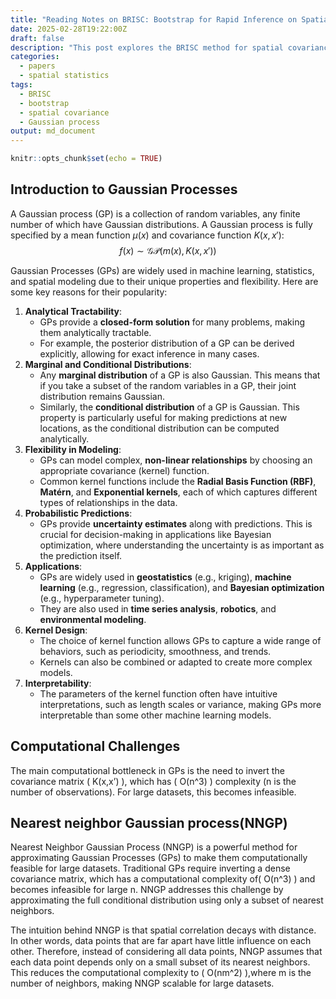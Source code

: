 ```yaml
---
title: "Reading Notes on BRISC: Bootstrap for Rapid Inference on Spatial Covariances"
date: 2025-02-28T19:22:00Z
draft: false
description: "This post explores the BRISC method for spatial covariance estimation."
categories:
  - papers
  - spatial statistics
tags:
  - BRISC
  - bootstrap
  - spatial covariance
  - Gaussian process
output: md_document
---
```



```r
knitr::opts_chunk$set(echo = TRUE)
```

## Introduction to Gaussian Processes

A Gaussian process (GP) is a collection of random variables, any finite number of which have Gaussian distributions.
A Gaussian process is fully specified by a mean function $\mu(x)$ and covariance function $K(x,x')$:
$$f(x) \sim \mathcal{GP} (m(x), K(x,x'))$$


Gaussian Processes (GPs) are widely used in machine learning, statistics, and spatial modeling due to their unique properties and flexibility. Here are some key reasons for their popularity:

1. **Analytical Tractability**:
   - GPs provide a **closed-form solution** for many problems, making them analytically tractable.
   - For example, the posterior distribution of a GP can be derived explicitly, allowing for exact inference in many cases.

2. **Marginal and Conditional Distributions**:
   - Any **marginal distribution** of a GP is also Gaussian. This means that if you take a subset of the random variables in a GP, their joint distribution remains Gaussian.
   - Similarly, the **conditional distribution** of a GP is Gaussian. This property is particularly useful for making predictions at new locations, as the conditional distribution can be computed analytically.

3. **Flexibility in Modeling**:
   - GPs can model complex, **non-linear relationships** by choosing an appropriate covariance (kernel) function.
   - Common kernel functions include the **Radial Basis Function (RBF)**, **Matérn**, and **Exponential kernels**, each of which captures different types of relationships in the data.

4. **Probabilistic Predictions**:
   - GPs provide **uncertainty estimates** along with predictions. This is crucial for decision-making in applications like Bayesian optimization, where understanding the uncertainty is as important as the prediction itself.

5. **Applications**:
   - GPs are widely used in **geostatistics** (e.g., kriging), **machine learning** (e.g., regression, classification), and **Bayesian optimization** (e.g., hyperparameter tuning).
   - They are also used in **time series analysis**, **robotics**, and **environmental modeling**.

6. **Kernel Design**:
   - The choice of kernel function allows GPs to capture a wide range of behaviors, such as periodicity, smoothness, and trends.
   - Kernels can also be combined or adapted to create more complex models.

7. **Interpretability**:
   - The parameters of the kernel function often have intuitive interpretations, such as length scales or variance, making GPs more interpretable than some other machine learning models.

## Computational Challenges
The main computational bottleneck in GPs is the need to invert the covariance matrix \( K(x,x') \), which has \( O(n^3) \) complexity (n is the number of observations). For large datasets, this becomes infeasible.

## Nearest neighbor Gaussian process(NNGP)

Nearest Neighbor Gaussian Process (NNGP) is a powerful method for approximating Gaussian Processes (GPs) to make them computationally feasible for large datasets. Traditional GPs require inverting a dense covariance matrix, which has a computational complexity of\( O(n^3) \)  and becomes infeasible for large n. NNGP addresses this challenge by approximating the full conditional distribution using only a subset of nearest neighbors.

The intuition behind NNGP is that spatial correlation decays with distance. In other words, data points that are far apart have little influence on each other. Therefore, instead of considering all data points, NNGP assumes that each data point depends only on a small subset of its nearest neighbors. This reduces the computational complexity to \( O(nm^2) \),where 
m is the number of neighbors, making NNGP scalable for large datasets.

